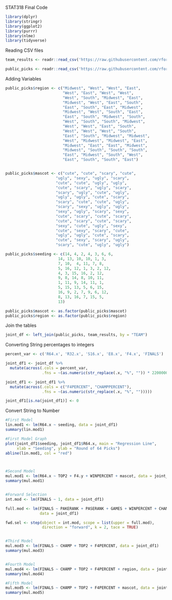 STAT318 Final Code

```r
library(dplyr)
library(stringr)
library(ggplot2)
library(purrr)
library(nlme)
library(tidyverse)
```

Reading CSV files
```r
team_results <- readr::read_csv('https://raw.githubusercontent.com/rfordatascience/tidytuesday/master/data/2024/2024-03-26/team-results.csv')

public_picks <- readr::read_csv('https://raw.githubusercontent.com/rfordatascience/tidytuesday/master/data/2024/2024-03-26/public-picks.csv')
```


Adding Variables
```r
public_picks$region <- c("Midwest", "West", "West", "East",
                         "West", "East", "West", "West",
                         "West", "South", "Midwest", "East",
                         "Midwest", "West", "East", "South",
                         "East", "South", "East", "Midwest",
                         "Midwest", "West", "South", "East",
                         "East", "South", "Midwest", "South",
                         "West", "South", "South", "Midwest",
                         "West", "West", "East", "South",
                         "West", "West", "West", "South",
                         "East", "South", "Midwest", "Midwest",
                         "West", "Midwest", "Midwest", "East",
                         "Midwest", "East", "East", "Midwest",
                         "Midwest", "South", "South", "South",
                         "East", "Midwest", "South", "West",
                         "East", "South", "South", "East")


public_picks$mascot <- c("cute", "cute", "scary", "cute",
                      "ugly", "sexy", "ugly", "scary",
                      "cute", "cute", "ugly", "ugly", 
                      "cute", "scary", "ugly", "scary", 
                      "scary", "ugly", "cute", "ugly", 
                      "ugly", "ugly", "cute", "scary",
                      "scary", "cute", "cute", "ugly", 
                      "scary", "sexy", "ugly", "ugly",
                      "sexy", "ugly", "scary", "sexy",
                      "cute", "scary", "cute", "scary",
                      "cute", "scary", "cute", "scary",
                      "sexy", "cute", "ugly", "sexy",
                      "cute", "sexy", "scary", "cute",
                      "ugly", "ugly", "cute", "scary",
                      "cute", "sexy", "scary", "ugly",
                      "scary", "cute", "ugly", "ugly")

public_picks$seeding <- c(14, 4, 2, 4, 3, 6, 6,
                       14, 13, 10, 10, 1, 3,
                       7, 10,  4, 11, 7, 8, 
                       5, 16, 12, 1, 3, 2, 12,
                       4, 3, 15, 16, 2, 12, 
                       9, 8, 14, 8, 10, 11,
                       1, 11, 9, 14, 11, 1,
                       5, 15, 13, 5, 6, 15,
                       16, 9, 2, 7, 9, 6, 12, 
                       8, 13, 16, 7, 15, 5,
                       13)

public_picks$mascot <- as.factor(public_picks$mascot)
public_picks$region <- as.factor(public_picks$region)
```



Join the tables
```r
joint_df <- left_join(public_picks, team_results, by = "TEAM")
```



Converting String percentages to integers
```r
percent_var <- c('R64.x', 'R32.x', 'S16.x', 'E8.x', 'F4.x', 'FINALS')

joint_df1 <- joint_df %>%
  mutate(across(.cols = percent_var,
                .fns = ~(as.numeric(str_replace(.x, "%", "")) * 22000000)))

joint_df1 <- joint_df1 %>%
  mutate(across(.cols = c("F4PERCENT", "CHAMPPERCENT"),
                .fns = ~(as.numeric(str_replace(.x, "%", "")))))

joint_df1[is.na(joint_df1)] <- 0
```



Convert String to Number
```r

#First Model
lin.mod1 <- lm(R64.x ~ seeding, data = joint_df1)
summary(lin.mod1)

#First Model Graph
plot(joint_df1$seeding, joint_df1$R64.x, main = "Regression Line", 
     xlab = "Seeding", ylab = "Round of 64 Picks")
abline(lin.mod1, col = "red")



#Second Model 
mul.mod1 <- lm(R64.x ~ TOP2 + F4.y + WINPERCENT + mascot, data = joint_df1)
summary(mul.mod1)


#Forward Selection 
int.mod <- lm(FINALS ~ 1, data = joint_df1)

full.mod <- lm(FINALS ~ PAKERANK + PASERANK + GAMES + WINPERCENT + CHAMP + TOP2 + F4PERCENT + CHAMPPERCENT + region, 
               data = joint_df1)

fwd.sel <- step(object = int.mod, scope = list(upper = full.mod),
                direction = "forward", k = 2, tace = TRUE)


#Third Model
mul.mod3 <- lm(FINALS ~ CHAMP + TOP2 + F4PERCENT, data = joint_df1)
summary(mul.mod3)


#Fourth Model
mul.mod4 <- lm(FINALS ~ CHAMP + TOP2 + F4PERCENT + region, data = joint_df1)
summary(mul.mod4)

#Fifth Model
mul.mod5 <- lm(FINALS ~ CHAMP + TOP2 + F4PERCENT + mascot, data = joint_df1)
summary(mul.mod5)

```









